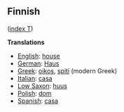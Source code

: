 ==Finnish==
([[Wiktionary:Finnish_index_t|index T]])

'''Translations'''

*[[English]]: [[house]]
*[[German]]: [[Haus]]
*[[Greek]]: [[oikos]], [[spiti]] (modern Greek)
*[[Italian]]: [[casa]]
*[[Low Saxon]]: [[huus]]
*[[Polish]]: [[dom]]
*[[Spanish]]: [[casa]]